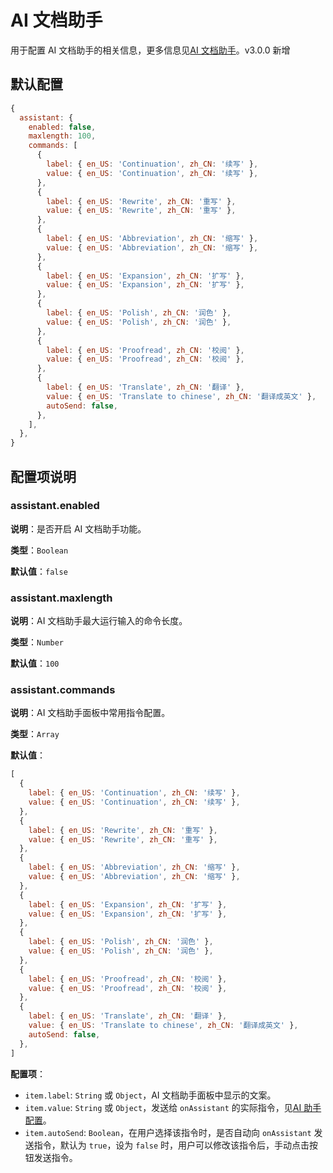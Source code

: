 
# AI 文档助手 

用于配置 AI 文档助手的相关信息，更多信息见[AI 文档助手](../assistant)。<Badge theme="success">v3.0.0 新增</Badge>

## 默认配置

```js
{
  assistant: {
    enabled: false,
    maxlength: 100,
    commands: [
      {
        label: { en_US: 'Continuation', zh_CN: '续写' },
        value: { en_US: 'Continuation', zh_CN: '续写' },
      },
      {
        label: { en_US: 'Rewrite', zh_CN: '重写' },
        value: { en_US: 'Rewrite', zh_CN: '重写' },
      },
      {
        label: { en_US: 'Abbreviation', zh_CN: '缩写' },
        value: { en_US: 'Abbreviation', zh_CN: '缩写' },
      },
      {
        label: { en_US: 'Expansion', zh_CN: '扩写' },
        value: { en_US: 'Expansion', zh_CN: '扩写' },
      },
      {
        label: { en_US: 'Polish', zh_CN: '润色' },
        value: { en_US: 'Polish', zh_CN: '润色' },
      },
      {
        label: { en_US: 'Proofread', zh_CN: '校阅' },
        value: { en_US: 'Proofread', zh_CN: '校阅' },
      },
      {
        label: { en_US: 'Translate', zh_CN: '翻译' },
        value: { en_US: 'Translate to chinese', zh_CN: '翻译成英文' },
        autoSend: false,
      },
    ],
  },
}
```

## 配置项说明

### assistant.enabled

**说明**：是否开启 AI 文档助手功能。

**类型**：`Boolean`

**默认值**：`false`

### assistant.maxlength

**说明**：AI 文档助手最大运行输入的命令长度。

**类型**：`Number`

**默认值**：`100`

### assistant.commands

**说明**：AI 文档助手面板中常用指令配置。

**类型**：`Array`

**默认值**：

```js
[
  {
    label: { en_US: 'Continuation', zh_CN: '续写' },
    value: { en_US: 'Continuation', zh_CN: '续写' },
  },
  {
    label: { en_US: 'Rewrite', zh_CN: '重写' },
    value: { en_US: 'Rewrite', zh_CN: '重写' },
  },
  {
    label: { en_US: 'Abbreviation', zh_CN: '缩写' },
    value: { en_US: 'Abbreviation', zh_CN: '缩写' },
  },
  {
    label: { en_US: 'Expansion', zh_CN: '扩写' },
    value: { en_US: 'Expansion', zh_CN: '扩写' },
  },
  {
    label: { en_US: 'Polish', zh_CN: '润色' },
    value: { en_US: 'Polish', zh_CN: '润色' },
  },
  {
    label: { en_US: 'Proofread', zh_CN: '校阅' },
    value: { en_US: 'Proofread', zh_CN: '校阅' },
  },
  {
    label: { en_US: 'Translate', zh_CN: '翻译' },
    value: { en_US: 'Translate to chinese', zh_CN: '翻译成英文' },
    autoSend: false,
  },
]
```

**配置项**：

- `item.label`: `String` 或 `Object`，AI 文档助手面板中显示的文案。
- `item.value`: `String` 或 `Object`，发送给 `onAssistant` 的实际指令，见[AI 助手配置](../methods#onAssistant)。
- `item.autoSend`: `Boolean`，在用户选择该指令时，是否自动向 `onAssistant` 发送指令，默认为 `true`，设为 `false` 时，用户可以修改该指令后，手动点击按钮发送指令。


